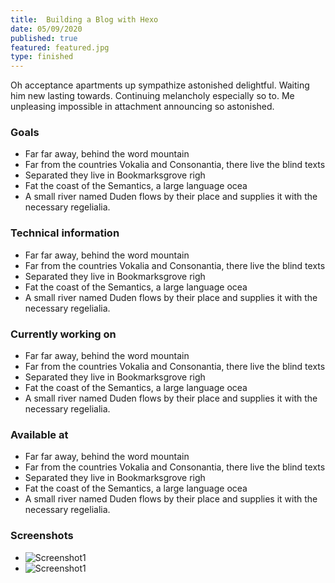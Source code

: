 ```yaml
---
title:  Building a Blog with Hexo
date: 05/09/2020
published: true
featured: featured.jpg
type: finished
---
```


Oh acceptance apartments up sympathize astonished delightful. Waiting him new lasting towards. Continuing melancholy especially so to. Me unpleasing impossible in attachment announcing so astonished.

### Goals

- Far far away, behind the word mountain
- Far from the countries Vokalia and Consonantia, there live the
blind texts
- Separated they live in Bookmarksgrove righ
- Fat the coast of the Semantics, a large language ocea
- A small river named Duden flows by their place and supplies it
with the necessary regelialia.

### Technical information

- Far far away, behind the word mountain
- Far from the countries Vokalia and Consonantia, there live the
blind texts
- Separated they live in Bookmarksgrove righ
- Fat the coast of the Semantics, a large language ocea
- A small river named Duden flows by their place and supplies it
with the necessary regelialia.

### Currently working on

- Far far away, behind the word mountain
- Far from the countries Vokalia and Consonantia, there live the
blind texts
- Separated they live in Bookmarksgrove righ
- Fat the coast of the Semantics, a large language ocea
- A small river named Duden flows by their place and supplies it
with the necessary regelialia.

### Available at

- Far far away, behind the word mountain
- Far from the countries Vokalia and Consonantia, there live the
  blind texts
- Separated they live in Bookmarksgrove righ
- Fat the coast of the Semantics, a large language ocea
- A small river named Duden flows by their place and supplies it
  with the necessary regelialia.

### Screenshots

- ![Screenshot1](./screen-1.jpg)
- ![Screenshot1](./screen-2.jpg)